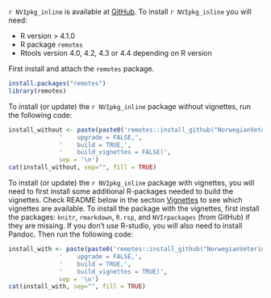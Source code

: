 `r NVIpkg_inline`  is available at [GitHub](https://github.com/NorwegianVeterinaryInstitute). 
To install `r NVIpkg_inline` you will need:

- R version > 4.1.0
- R package `remotes`
- Rtools version 4.0, 4.2, 4.3 or 4.4 depending on R version

First install and attach the `remotes` package.  

``` r
install.packages("remotes")
library(remotes)
```

To install (or update) the `r NVIpkg_inline` package without vignettes, run the following code:

``` r
install_without <- paste(paste0('remotes::install_github("NorwegianVeterinaryInstitute/', NVIpkg, '",'), 
              '    upgrade = FALSE,', 
              '    build = TRUE,', 
              '    build_vignettes = FALSE)', 
              sep = '\n')
cat(install_without, sep="", fill = TRUE)
```

To install (or update) the `r NVIpkg_inline` package with vignettes, you will need to first install some additional R-packages needed to build the vignettes. Check README below in the section [Vignettes](#vignettes) to see which vignettes are available. To install the package with the vignettes, first install the packages: `knitr`, `rmarkdown`, `R.rsp`, and `NVIrpackages` (from GitHub) if they are missing. If you don't use R-studio, you will also need to install Pandoc. Then run the following code:

``` r
install_with <- paste(paste0('remotes::install_github("NorwegianVeterinaryInstitute/', NVIpkg, '",'), 
              '    upgrade = FALSE,', 
              '    build = TRUE,', 
              '    build_vignettes = TRUE)', 
              sep = '\n')
cat(install_with, sep="", fill = TRUE)
```
